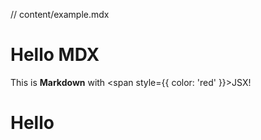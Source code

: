 // content/example.mdx


# Hello MDX

This is **Markdown** with <span style={{ color: 'red' }}>JSX</span>!

# Hello *<Planet />*
